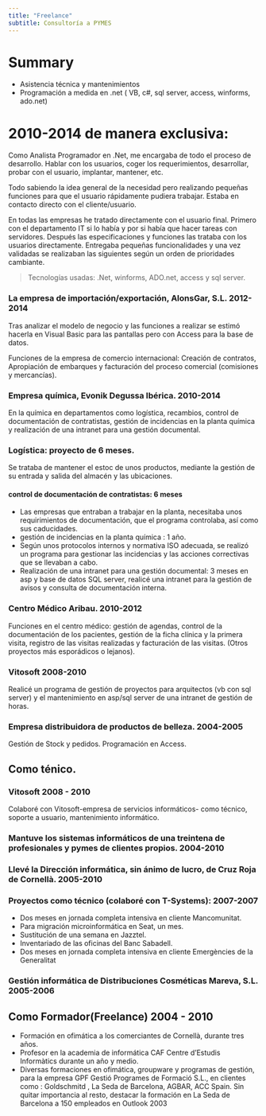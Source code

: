 ```yaml
---
title: "Freelance"
subtitle: Consultoría a PYMES
---
```


# Summary

- Asistencia técnica y mantenimientos
- Programación a medida en .net ( VB, c#, sql server, access, winforms, ado.net)

# 2010-2014 de manera exclusiva:

Como Analista Programador en .Net, me encargaba de todo el proceso de desarrollo.
Hablar con los usuarios, coger los requerimientos, desarrollar, probar con el usuario, implantar, mantener, etc.

Todo sabiendo la idea general de la necesidad pero realizando pequeñas funciones para que el usuario rápidamente pudiera trabajar.
Estaba en contacto directo con el cliente/usuario.

En todas las empresas he tratado directamente con el usuario final. Primero con el departamento IT si lo había y por si había que hacer tareas con servidores. Después las especificaciones y funciones las trataba con los usuarios directamente.
Entregaba pequeñas funcionalidades y una vez validadas se realizaban las siguientes según un orden de prioridades cambiante.

> Tecnologías usadas: .Net, winforms, ADO.net, access y sql server.

### La empresa de importación/exportación, AlonsGar, S.L.	2012-2014

Tras analizar el modelo de negocio y las funciones a realizar se estimó hacerla en Visual Basic para las pantallas pero con Access para la base de datos.

Funciones de la empresa de comercio internacional: Creación de contratos, Apropiación de embarques y facturación del proceso comercial (comisiones y mercancías).
 

### Empresa química, Evonik Degussa Ibérica.	2010-2014

En la química en departamentos como logística, recambios, control de documentación de contratistas, gestión de incidencias en la planta química y realización de una intranet para una gestión documental.

### Logística: proyecto de 6 meses.

Se trataba de mantener el estoc de unos productos, mediante la gestión de su entrada y salida del almacén y las ubicaciones.

#### control de documentación de contratistas: 6 meses

- Las empresas que entraban a trabajar en la planta, necesitaba unos requirimientos de documentación, que el programa controlaba, así como sus caducidades.
- gestión de incidencias en la planta química : 1 año.
- Según unos protocolos internos y normativa ISO adecuada, se realizó un programa para gestionar las incidencias y las acciones correctivas que se llevaban a cabo.
- Realización de una intranet para una gestión documental: 3 meses
en asp y base de datos SQL server, realicé una intranet para la gestión de avisos y consulta de documentación interna.


### Centro Médico Aribau. 		2010-2012

Funciones en el centro médico: gestión de agendas, control de la documentación de los pacientes, gestión de la ficha clínica y la primera visita, registro de las visitas realizadas y facturación de las visitas.
(Otros proyectos más esporádicos o lejanos).


### Vitosoft	2008-2010  

Realicé un programa de gestión de proyectos para arquitectos (vb con sql server) y el mantenimiento en asp/sql server de una intranet de gestión de horas.

### Empresa distribuidora de productos de belleza. 	2004-2005
Gestión de Stock y pedidos. Programación en Access.


## Como ténico.

### Vitosoft	2008 - 2010
Colaboré con Vitosoft-empresa de servicios informáticos- como técnico, soporte a usuario, mantenimiento informático.

### Mantuve los sistemas informáticos de una treintena de profesionales y pymes de clientes propios.	2004-2010

### Llevé la Dirección informática, sin ánimo de lucro, de Cruz Roja de Cornellà.	2005-2010

### Proyectos como técnico (colaboré con T-Systems):	2007-2007
- Dos meses en jornada completa intensiva en cliente Mancomunitat.
- Para migración microinformática en Seat, un mes.
- Sustitución de una semana en Jazztel.
- Inventariado de las oficinas del Banc Sabadell.
- Dos meses en jornada completa intensiva en cliente Emergències de la Generalitat

### Gestión informática de Distribuciones Cosméticas Mareva, S.L. 	2005-2006


:::{.callout-note  collapse="false" }

# Como Formador(Freelance) 	2004 - 2010

- Formación en ofimática a los comerciantes de Cornellà, durante tres años.
- Profesor en la academia de informática CAF Centre d’Estudis Informàtics durante un año y  medio.
- Diversas formaciones en ofimática, groupware y programas de gestión, para la empresa GPF Gestió Programes de Formació S.L., en clientes como : Goldschmitd , La Seda de Barcelona, AGBAR, ACC Spain.
Sin quitar importancia al resto, destacar la formación en La Seda de Barcelona a 150 empleados en Outlook 2003

:::